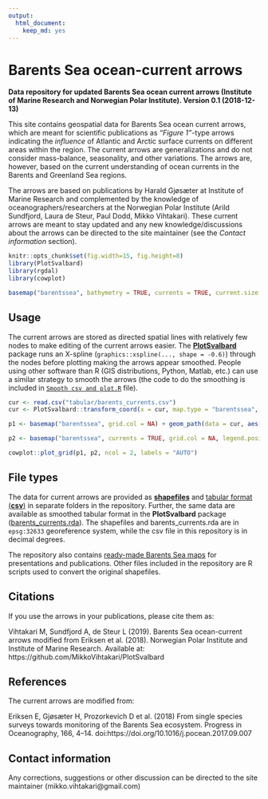 ```yaml
---
output: 
  html_document: 
    keep_md: yes
---
```

Barents Sea ocean-current arrows
======
**Data repository for updated Barents Sea ocean current arrows (Institute of Marine Research and Norwegian Polar Institute). Version 0.1 (2018-12-13)**

This site contains geospatial data for Barents Sea ocean current arrows, which are meant for scientific publications as *"Figure 1"*-type arrows indicating the *influence* of Atlantic and Arctic surface currents on different areas within the region. The current arrows are generalizations and do not consider mass-balance, seasonality, and other variations. The arrows are, however, based on the current understanding of ocean currents in the Barents and Greenland Sea regions.

The arrows are based on publications by Harald Gjøsæter at Institute of Marine Research and complemented by the knowledge of oceanographers/researchers at the Norwegian Polar Institute (Arild Sundfjord, Laura de Steur, Paul Dodd, Mikko Vihtakari). These current arrows are meant to stay updated and any new knowledge/discussions about the arrows can be directed to the site maintainer (see the *Contact information* section).

```r
knitr::opts_chunk$set(fig.width=15, fig.height=8)
library(PlotSvalbard)
library(rgdal)
library(cowplot)

basemap("barentssea", bathymetry = TRUE, currents = TRUE, current.size = "scaled", grid.col = NA, legends = c(FALSE, TRUE))
```


## Usage

The current arrows are stored as directed spatial lines with relatively few nodes to make editing of the current arrows easier. The [**PlotSvalbard**](https://github.com/MikkoVihtakari/PlotSvalbard) package runs an X-spline (`graphics::xspline(..., shape = -0.6)`) through the nodes before plotting making the arrows appear smoothed. People using other software than R (GIS distributions, Python, Matlab, etc.) can use a similar strategy to smooth the arrows (the code to do the smoothing is included in [`Smooth csv and plot.R`](https://github.com/MikkoVihtakari/Barents-Sea-currents/blob/master/Smooth%20csv%20and%20plot.R) file). 

```r

cur <- read.csv("tabular/barents_currents.csv")
cur <- PlotSvalbard::transform_coord(x = cur, map.type = "barentssea", bind = TRUE)

p1 <- basemap("barentssea", grid.col = NA) + geom_path(data = cur, aes(x = lon.utm, y = lat.utm, group = group, color = type), size = 0.5) + scale_color_manual(name = "Current\ntype", values = c("Arctic" = "blue", "Atlantic" = "red"), guide = guide_legend(order = 2, override.aes = list(fill = NA))) + theme(legend.position = "none")

p2 <- basemap("barentssea", currents = TRUE, grid.col = NA, legend.position = "none")

cowplot::plot_grid(p1, p2, ncol = 2, labels = "AUTO")
```

## File types

The data for current arrows are provided as [**shapefiles**](https://github.com/MikkoVihtakari/Barents-Sea-currents/tree/master/shapefiles) and [tabular format (**csv**)](https://github.com/MikkoVihtakari/Barents-Sea-currents/tree/master/tabular) in separate folders in the repository. Further, the same data are available as smoothed tabular format in the **PlotSvalbard** package ([barents_currents.rda](https://github.com/MikkoVihtakari/PlotSvalbard/blob/master/data/barents_currents.rda)). The shapefiles and barents_currents.rda are in `epsg:32633` georeference system, while the csv file in this repository is in decimal degrees. 

The repository also contains [ready-made Barents Sea maps](https://github.com/MikkoVihtakari/Barents-Sea-currents/tree/master/figure_files) for presentations and publications. Other files included in the repository are R scripts used to convert the original shapefiles. 

## Citations

If you use the arrows in your publications, please cite them as:

Vihtakari M, Sundfjord A, de Steur L (2019). Barents Sea ocean-current arrows modified from Eriksen et al. (2018). Norwegian Polar Institute and Institute of Marine Research. Available at: https://github.com/MikkoVihtakari/PlotSvalbard

## References

The current arrows are modified from:

Eriksen E, Gjøsæter H, Prozorkevich D et al. (2018) From single species surveys towards monitoring of the Barents Sea ecosystem. Progress in Oceanography, 166, 4–14. doi:https://doi.org/10.1016/j.pocean.2017.09.007

## Contact information

Any corrections, suggestions or other discussion can be directed to the site maintainer (mikko.vihtakari@gmail.com)

